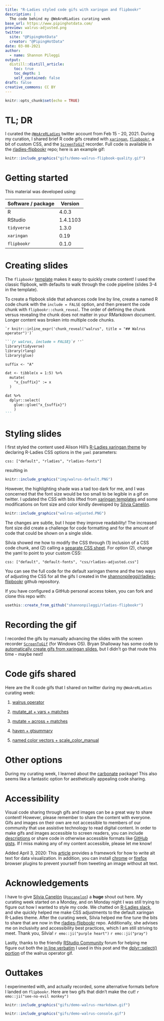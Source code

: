 ```yaml
---
title: "R-Ladies styled code gifs with xaringan and flipbookr"
description: |
  The code behind my @WeAreRLadies curating week
base_url: https://www.pipinghotdata.com/
preview: walrus-adjusted.png
twitter:
  site: "@PipingHotData"
  creator: "@PipingHotData"
date: 03-08-2021
author:
  - name: Shannon Pileggi
output:
  distill::distill_article:
    toc: true
    toc_depth: 1
    self_contained: false
draft: false
creative_commons: CC BY
---
```


```r
knitr::opts_chunk$set(echo = TRUE)
```


# TL; DR

I curated the [`@WeAreRLadies`](https://twitter.com/WeAreRLadies){target="_blank"} twitter account from Feb 15 - 20, 2021. During my curation, I shared brief R code gifs created with [`xaringan`](https://slides.yihui.org/xaringan/#1){target="_blank"},   [`flipbookr`](https://github.com/EvaMaeRey/flipbookr){target="_blank"},
a bit of custom CSS, and the [`ScreenToGif`](https://www.screentogif.com/){target="_blank"} recorder. Full code is available in the [rladies-flipbookr](https://github.com/shannonpileggi/rladies-flipbookr){target="_blank"} repo; here is an example gif:


```r
knitr::include_graphics("gifs/demo-walrus-flipbook-quality.gif")
```


# Getting started

This material was developed using:

| Software / package  | Version               |
|---------------------|-----------------------|
| R                   | 4.0.3                 | 
| RStudio             | 1.4.1103              | 
| `tidyverse`         | 1.3.0                 |
| `xaringan`          | 0.19                  |
| `flipbookr`         | 0.1.0                 |


# Creating slides

The `flipbookr` [template](https://github.com/EvaMaeRey/flipbookr#template){target="_blank"} makes it easy to quickly create content! I used the classic flipbook, with defaults to walk through the code pipeline (slides 3-4 in the template).

To create a flipbook slide that advances code line by line, create a named R
code chunk with the `include = FALSE` option, and then present the code chunk with `flipbookr::chunk_reveal`. The order of defining the chunk versus revealing the chunk does not matter in your RMarkdown document. Longer content was broken into multiple code 
chunks.

`` `r knitr::inline_expr('chunk_reveal("walrus", title = "## Walrus operator")')` ``



````markdown
```{r walrus, include = FALSE}`r ''`
library(tidyverse)
library(rlang)
library(glue)

suffix <- "A" 

dat <- tibble(x = 1:5) %>%
  mutate(
    "x_{suffix}" := x
  ) 

dat %>% 
  dplyr::select(
    glue::glue("x_{suffix}")
    ) 
```
````



# Styling slides

I first styled the content used Alison Hill's [R-Ladies xaringan theme](https://alison.rbind.io/project/rladies-xaringan/){target="_blank"} by declaring
R-Ladies CSS options in the `yaml` parameters:

`css: ["default", "rladies", "rladies-fonts"]`

resulting in

```r
knitr::include_graphics("img/walrus-default.PNG")
```

However, the highlighting shade was a tad too dark for me, and I was 
concerned that the font size would be too small to be legible in a gif on twitter. I updated the CSS with bits lifted from [xaringan templates](https://github.com/yihui/xaringan/tree/master/inst/rmarkdown/templates/xaringan/resources){target="_blank"} and some modifications on font size and color kindly developed by [Silvia Canelón](https://silvia.rbind.io/){target="_blank"}. 

```r
knitr::include_graphics("walrus-adjusted.PNG")
```


The changes are subtle, but I hope they improve readability! The increased font size did create a challenge for code formatting and for the amount of code that could be shown on a single slide.

Silvia showed me how to modify the CSS through (1) inclusion of a CSS code chunk, and (2) calling a [separate CSS sheet](https://github.com/shannonpileggi/rladies-flipbookr/blob/main/css/rladies-adjusted.css){target="_blank"}. For option (2), change the yaml to
point to your custom CSS:

`css: ["default", "default-fonts", "css/rladies-adjusted.css"]`

You can see the full code for the default xaringan theme and the two ways of adjusting the
CSS for all the gifs I created in the  [shannonpileggi/rladies-flipbookr](https://github.com/shannonpileggi/rladies-flipbookr){target="_blank"} github repository.

If you have configured a GitHub personal access token, you can fork and clone
this repo with:

```r
usethis::create_from_github("shannonpileggi/rladies-flipbookr")
```


# Recording the gif

I recorded the gifs by manually advancing the slides with the screen recorder [`ScreenToGif`](https://www.screentogif.com/){target="_blank"} (for Windows OS). 
Bryan Shalloway has some code to [automatically create gifs from xaringan slides](https://github.com/brshallo/flipbookr-gifs-examples){target="_blank"}, but I didn't go that route this time - maybe next!

# Code gifs shared

Here are the R code gifs that I shared on twitter during my `@WeAreRLadies` curating week:

1. [walrus operator](https://twitter.com/WeAreRLadies/status/1361802517735178243){target="_blank"}

2. [mutate_at + vars + matches](https://twitter.com/WeAreRLadies/status/1362442398790516741){target="_blank"}

3. [mutate + across + matches](https://twitter.com/WeAreRLadies/status/1362450901445865472){target="_blank"}

4. [haven + gtsummary](https://twitter.com/WeAreRLadies/status/1363186751133667330){target="_blank"}

5. [named color vectors + scale_color_manual](https://twitter.com/WeAreRLadies/status/1363286611971170304){target="_blank"}

# Other options

During my curating week, I learned about the [carbonate](https://github.com/yonicd/carbonate){target="_blank"} package! This also seems like a fantastic option for aesthetically appealing code sharing.

# Accessibility

Visual code sharing through gifs and images can be a great way to share 
content! However, please remember to share the content with everyone. Gifs and images on their own are not accessible to members of our community that use assistive technology to read digital content. In order to make gifs and images accessible to screen readers, you can include [descriptions](https://help.twitter.com/en/using-twitter/picture-descriptions){target="_blank"} or share code in otherwise accessible formats like [GitHub gists](https://gist.github.com/){target="_blank"}. If I miss making
any of my content accessible, please let me know!

<aside>
Added April 3, 2020: This [article](https://medium.com/nightingale/writing-alt-text-for-data-visualization-2a218ef43f81){target="_blank"} provides a framework for how to write alt text for data visualization. In addition, you can install [chrome](https://chrome.google.com/webstore/detail/twitter-required-alt-text/fpjlpckbikddocimpfcgaldjghimjiik/related){target="_blank"} or [firefox](https://addons.mozilla.org/en-US/firefox/addon/twitter-required-alt-text/){target="_blank"} browser plugins to prevent yourself from tweeting an image without  alt text.
</aside>

# Acknowledgements

I have to give [Silvia Canelón](https://silvia.rbind.io/){target="_blank"} ([`@spcanelon`](https://twitter.com/spcanelon){target="_blank"}) a **huge** shout out here. My curating week started on a Monday, and on Monday night I was still trying to figure out how 
I wanted to style my code. We chatted on [R-Ladies slack](https://rladies-community-slack.herokuapp.com/){target="_blank"}, and she quickly helped me make CSS adjustments to the default xaringan R-Ladies theme. After the curating week, Silvia helped me fine tune the bits to share that are now in the [rladies-flipbookr](https://github.com/shannonpileggi/rladies-flipbookr){target="_blank"} repo. Additionally, she advises me on inclusivity and accessibility best practices, which I am still striving to meet. Thank you, Silvia! `r emo::ji("purple heart")` `r emo::ji("pray")`

Lastly, thanks to the friendly [RStudio Community](https://community.rstudio.com/){target="_blank"} forum for helping me figure out both the [in line verbatim](https://community.rstudio.com/t/rmarkdown-verbatim-in-line-code/98165){target="_blank"} I used in this post and the [dplyr::select() portion](https://community.rstudio.com/t/tidy-eval-glue-custom-names-w-dplyr-select/95010){target="_blank"} of the walrus operator gif. 

# Outtakes 

I experimented with, and actually recorded, some alternative formats before 
I landed on `flipbookr`. Here are two gifs that didn't make the cut! `r emo::ji("see-no-evil monkey")`


```r
knitr::include_graphics("gifs/demo-walrus-rmarkdown.gif")
```


```r
knitr::include_graphics("gifs/demo-walrus-console.gif")
```



